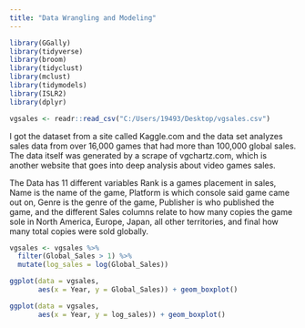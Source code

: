 ```yaml
---
title: "Data Wrangling and Modeling"
---
```


```r
library(GGally)
library(tidyverse)
library(broom)
library(tidyclust)
library(mclust)
library(tidymodels)
library(ISLR2)
library(dplyr)
```

```r
vgsales <- readr::read_csv("C:/Users/19493/Desktop/vgsales.csv")
```

I got the dataset from a site called Kaggle.com and the data set analyzes sales data from over 16,000 games that had more than 100,000 global sales. The data itself was generated by a scrape of vgchartz.com, which is another website that goes into deep analysis about video games sales.

The Data has 11 different variables Rank is a games placement in sales, Name is the name of the game, Platform is which console said game came out on, Genre is the genre of the game, Publisher is who published the game, and the different Sales columns relate to how many copies the game sole in North America, Europe, Japan, all other territories, and final how many total copies were sold globally.


```r
vgsales <- vgsales %>%
  filter(Global_Sales > 1) %>%
  mutate(log_sales = log(Global_Sales))
```

```r
ggplot(data = vgsales,
       aes(x = Year, y = Global_Sales)) + geom_boxplot()
```


```r
ggplot(data = vgsales,
       aes(x = Year, y = log_sales)) + geom_boxplot()
```
